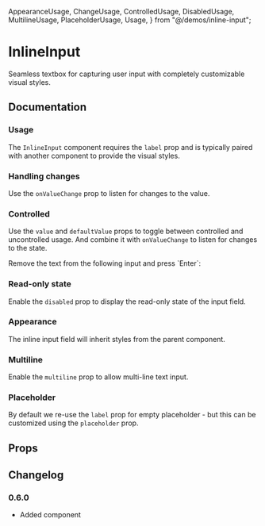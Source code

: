   AppearanceUsage,
  ChangeUsage,
  ControlledUsage,
  DisabledUsage,
  MultilineUsage,
  PlaceholderUsage,
  Usage,
} from "@/demos/inline-input";

# InlineInput

Seamless textbox for capturing user input with completely customizable visual styles.

## Documentation

### Usage

The `InlineInput` component requires the `label` prop and is typically paired with another component to provide the visual styles.

<Demo component={Usage} />

### Handling changes

Use the `onValueChange` prop to listen for changes to the value.

<Demo component={ChangeUsage} />

### Controlled

Use the `value` and `defaultValue` props to toggle between controlled and uncontrolled usage. And combine it with `onValueChange` to listen for changes to the state.

<Alert intent="warning" mt="16">
  <AlertDescription>
    Remove the text from the following input and press `Enter`:
  </AlertDescription>
</Alert>

<Demo component={ControlledUsage} />

### Read-only state

Enable the `disabled` prop to display the read-only state of the input field.

<Demo component={DisabledUsage} />

### Appearance

The inline input field will inherit styles from the parent component.

<Demo component={AppearanceUsage} />

### Multiline

Enable the `multiline` prop to allow multi-line text input.

<Demo component={MultilineUsage} />

### Placeholder

By default we re-use the `label` prop for empty placeholder - but this can be customized using the `placeholder` prop.

<Demo component={PlaceholderUsage} />

## Props

<PropsTable component={InlineInput} />

## Changelog

### 0.6.0

- Added component
